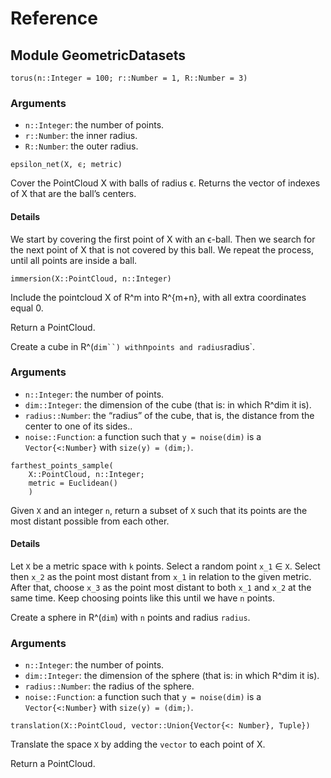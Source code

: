 # Reference 
 

## Module GeometricDatasets 

:::{.callout-note appearance="simple"}

```
torus(n::Integer = 100; r::Number = 1, R::Number = 3)
```

### Arguments

  * `n::Integer`: the number of points.
  * `r::Number`: the inner radius.
  * `R::Number`: the outer radius.

:::

:::{.callout-note appearance="simple"}

```
epsilon_net(X, ϵ; metric)
```

Cover the PointCloud X with balls of radius ϵ. Returns the vector of indexes of X that are the ball's centers.

#### Details

We start by covering the first point of X with an ϵ-ball. Then we search for the next point of X that is not covered by this ball. We repeat the process, until all points are inside a ball.

:::

:::{.callout-note appearance="simple"}

```
immersion(X::PointCloud, n::Integer)
```

Include the pointcloud X of R^m into R^{m+n}, with all extra coordinates equal 0.

Return a PointCloud.

:::

:::{.callout-note appearance="simple"}

Create a cube in R^(`dim``) with`n`points and radius`radius`.

### Arguments

  * `n::Integer`: the number of points.
  * `dim::Integer`: the dimension of the cube (that is: in which R^dim it is).
  * `radius::Number`: the "radius" of the cube, that is, the distance from the center to one of its sides..
  * `noise::Function`: a function such that `y = noise(dim)` is a `Vector{<:Number}` with `size(y) = (dim;)`.

:::

:::{.callout-note appearance="simple"}

```
farthest_points_sample(
    X::PointCloud, n::Integer; 
    metric = Euclidean()
    )
```

Given `X` and an integer `n`, return a subset of `X` such that its points are the most distant possible from each other.

#### Details

Let `X` be a metric space with `k` points. Select a random point `x_1` ∈ `X`. Select then `x_2` as the point most distant from `x_1` in relation to the given metric. After that, choose `x_3` as the point most distant to both `x_1` and `x_2` at the same time. Keep choosing points like this until we have `n` points.

:::

:::{.callout-note appearance="simple"}

Create a sphere in R^(`dim`) with `n` points and radius `radius`.

### Arguments

  * `n::Integer`: the number of points.
  * `dim::Integer`: the dimension of the sphere (that is: in which R^dim it is).
  * `radius::Number`: the radius of the sphere.
  * `noise::Function`: a function such that `y = noise(dim)` is a `Vector{<:Number}` with `size(y) = (dim;)`.

:::

:::{.callout-note appearance="simple"}

```
translation(X::PointCloud, vector::Union{Vector{<: Number}, Tuple})
```

Translate the space `X` by adding the `vector` to each point of X.

Return a PointCloud.

:::

